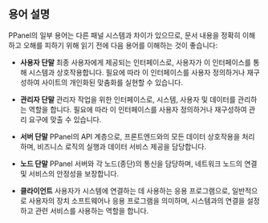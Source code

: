 ## 용어 설명

PPanel의 일부 용어는 다른 패널 시스템과 차이가 있으므로, 문서 내용을 정확히 이해하고 오해를 피하기 위해 읽기 전에 다음 용어를 이해하는 것이 좋습니다:

- **사용자 단말**
  최종 사용자에게 제공되는 인터페이스로, 사용자가 이 인터페이스를 통해 시스템과 상호작용합니다. 필요에 따라 이 인터페이스를 사용자 정의하거나 재구성하여 사이트의 개인화된 맞춤화를 실현할 수 있습니다.

- **관리자 단말**
  관리자 작업을 위한 인터페이스로, 시스템, 사용자 및 데이터를 관리하는 역할을 합니다. 필요에 따라 이 인터페이스를 사용자 정의하거나 재구성하여 관리 요구에 맞출 수 있습니다.

- **서버 단말**
  PPanel의 API 계층으로, 프론트엔드와의 모든 데이터 상호작용을 처리하며, 비즈니스 로직의 실행과 데이터 서비스 제공을 담당합니다.

- **노드 단말**
  PPanel 서버와 각 노드(종단)의 통신을 담당하며, 네트워크 노드의 연결 및 서비스의 안정성을 보장합니다.

- **클라이언트**
  사용자가 시스템에 연결하는 데 사용하는 응용 프로그램으로, 일반적으로 사용자의 장치 소프트웨어나 응용 프로그램을 의미하며, 시스템과의 연결을 설정하고 관련 서비스를 사용하는 역할을 합니다.


<Giscus />

